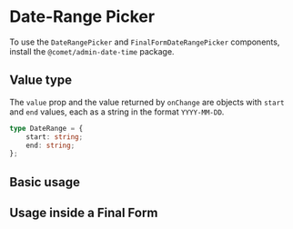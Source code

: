 
<Meta title="Docs/Form/Components/Date & Time Pickers/Date-Range Picker" />

# Date-Range Picker

To use the `DateRangePicker` and `FinalFormDateRangePicker` components, install the `@comet/admin-date-time` package.

## Value type

The `value` prop and the value returned by `onChange` are objects with `start` and `end` values, each as a string in the format `YYYY-MM-DD`.

```ts
type DateRange = {
    start: string;
    end: string;
};
```

<DatePickerLocalisation />

## Basic usage

<Canvas>
    <Story id="stories-form-components-date-time-pickers-date-range-picker--basic" />
</Canvas>

## Usage inside a Final Form

<Canvas>
    <Story id="stories-form-components-date-time-pickers-date-range-picker--final-form" />
</Canvas>

